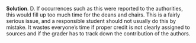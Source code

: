 
\color{blue}

**Solution**. D. If occurrences such as this were reported to the authorities, this would fill up too much time for the deans and chairs. This is a fairly serious issue, and a responsible student should not usually do this by mistake. It wastes everyone's time if proper credit is not clearly assigned to sources and if the grader has to track down the contribution of the authors.

\color{black}

